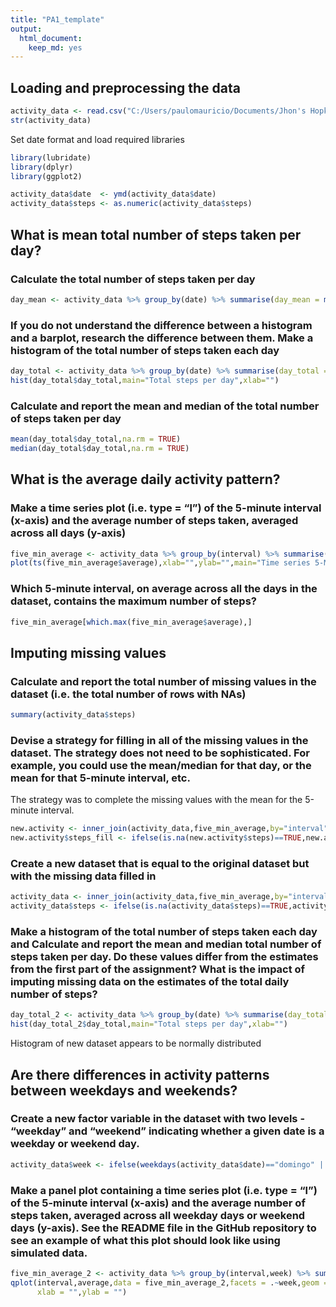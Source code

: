 ```yaml
---
title: "PA1_template"
output: 
  html_document: 
    keep_md: yes
---
```


## Loading and preprocessing the data

```r
activity_data <- read.csv("C:/Users/paulomauricio/Documents/Jhon's Hopkins/Reproducible research/activity.csv")
str(activity_data)
```
Set date format and load required libraries

```r
library(lubridate)
library(dplyr)
library(ggplot2)
```

```r
activity_data$date  <- ymd(activity_data$date)
activity_data$steps <- as.numeric(activity_data$steps)
```

## What is mean total number of steps taken per day?

### Calculate the total number of steps taken per day

```r
day_mean <- activity_data %>% group_by(date) %>% summarise(day_mean = mean(steps,na.rm = TRUE))
```

### If you do not understand the difference between a histogram and a barplot, research the difference between them. Make a histogram of the total number of steps taken each day

```r
day_total <- activity_data %>% group_by(date) %>% summarise(day_total = sum(steps,na.rm = TRUE))
hist(day_total$day_total,main="Total steps per day",xlab="")
```

### Calculate and report the mean and median of the total number of steps taken per day

```r
mean(day_total$day_total,na.rm = TRUE)
median(day_total$day_total,na.rm = TRUE)
```

## What is the average daily activity pattern?

### Make a time series plot (i.e. type = "l") of the 5-minute interval (x-axis) and the average number of steps taken, averaged across all days (y-axis)

```r
five_min_average <- activity_data %>% group_by(interval) %>% summarise(average = mean(steps,na.rm = TRUE))
plot(ts(five_min_average$average),xlab="",ylab="",main="Time series 5-Minute Interval")
```

### Which 5-minute interval, on average across all the days in the dataset, contains the maximum number of steps?

```r
five_min_average[which.max(five_min_average$average),]
```

## Imputing missing values

### Calculate and report the total number of missing values in the dataset (i.e. the total number of rows with NAs)

```r
summary(activity_data$steps)
```

### Devise a strategy for filling in all of the missing values in the dataset. The strategy does not need to be sophisticated. For example, you could use the mean/median for that day, or the mean for that 5-minute interval, etc.

The strategy was to complete the missing values with the mean for the 5-minute interval.  

```r
new.activity <- inner_join(activity_data,five_min_average,by="interval")
new.activity$steps_fill <- ifelse(is.na(new.activity$steps)==TRUE,new.activity$average,new.activity$steps)
```

### Create a new dataset that is equal to the original dataset but with the missing data filled in

```r
activity_data <- inner_join(activity_data,five_min_average,by="interval")
activity_data$steps <- ifelse(is.na(activity_data$steps)==TRUE,activity_data$average,activity_data$steps)
```

### Make a histogram of the total number of steps taken each day and Calculate and report the mean and median total number of steps taken per day. Do these values differ from the estimates from the first part of the assignment? What is the impact of imputing missing data on the estimates of the total daily number of steps?

```r
day_total_2 <- activity_data %>% group_by(date) %>% summarise(day_total = sum(steps,na.rm = TRUE))
hist(day_total_2$day_total,main="Total steps per day",xlab="")
```

Histogram of new dataset appears to be normally distributed

## Are there differences in activity patterns between weekdays and weekends?

### Create a new factor variable in the dataset with two levels - "weekday" and "weekend" indicating whether a given date is a weekday or weekend day.

```r
activity_data$week <- ifelse(weekdays(activity_data$date)=="domingo" | weekdays(activity_data$date)=="s?bado","weekend","weekday")
```

### Make a panel plot containing a time series plot (i.e. type = "l") of the 5-minute interval (x-axis) and the average number of steps taken, averaged across all weekday days or weekend days (y-axis). See the README file in the GitHub repository to see an example of what this plot should look like using simulated data.

```r
five_min_average_2 <- activity_data %>% group_by(interval,week) %>% summarise(average = mean(steps,na.rm = TRUE))
qplot(interval,average,data = five_min_average_2,facets = .~week,geom = "path",
      xlab = "",ylab = "")
```